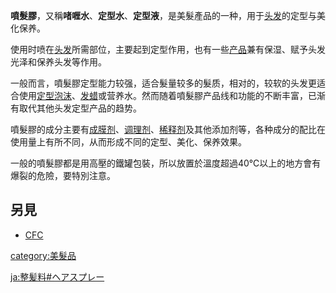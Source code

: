 {{refimprove|time=2020-04-01T19:37:45+00:00}}
'''噴髮膠'''，又稱'''啫喱水'''、'''定型水'''、'''定型液'''，是美髮產品的一种，用于[[头发|头发]]的定型与美化保养。

使用时喷在[[头发|头发]]所需部位，主要起到定型作用，也有一些[[产品|产品]]兼有保湿、赋予头发光泽和保养头发等作用。

一般而言，噴髮膠定型能力较强，适合髮量较多的髮质，相对的，较软的头发更适合使用[[定型泡沫|定型泡沫]]、[[发蜡|发蜡]]或营养水。然而随着噴髮膠产品线和功能的不断丰富，已渐有取代其他头发定型产品的趋势。

噴髮膠的成分主要有[[成膜剂|成膜剂]]、[[调理剂|调理剂]]、[[稀释剂|稀释剂]]及其他添加剂等，各种成分的配比在使用量上有所不同，从而形成不同的定型、美化、保养效果。

一般的噴髮膠都是用高壓的鐵罐包裝，所以放置於溫度超過40℃以上的地方會有爆裂的危險，要特別注意。

==另見==
*[[氯氟烃|CFC]]
{{thing-stub}}

[[category:美髮品|category:美髮品]]

[[ja:整髪料#ヘアスプレー|ja:整髪料#ヘアスプレー]]